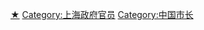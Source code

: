 {{Commonscat|Mayors of Shanghai}}
{{Catmore}}

[[Category:上海市政府|★]]
[[Category:上海政府官员|Category:上海政府官员]]
[[Category:中国市长|Category:中国市长]]